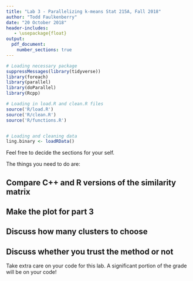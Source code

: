 ```yaml
---
title: "Lab 3 - Parallelizing k-means Stat 215A, Fall 2018"
author: "Todd Faulkenberry"
date: "20 October 2018"
header-includes:
   - \usepackage{float}
output: 
  pdf_document:
    number_sections: true
---
```


```r
# Loading necessary package
suppressMessages(library(tidyverse))
library(foreach)
library(parallel)
library(doParallel)
library(Rcpp)


```




```r
# Loading in load.R and clean.R files
source('R/load.R')
source('R/clean.R')
source('R/functions.R')


# Loading and cleaning data
ling.binary <- loadRData()

```



Feel free to decide the sections for your self.

The things you need to do are:

## Compare C++ and R versions of the similarity matrix

## Make the plot for part 3

## Discuss how many clusters to choose

## Discuss whether you trust the method or not


Take extra care on your code for this lab. A significant portion of the grade will be on your code!